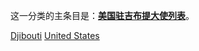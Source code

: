 这一分类的主条目是：'''[[美国驻吉布提大使列表|美国驻吉布提大使列表]]'''。

[[Category:美國駐外大使|Djibouti]]
[[Category:駐吉布地大使|United States]]